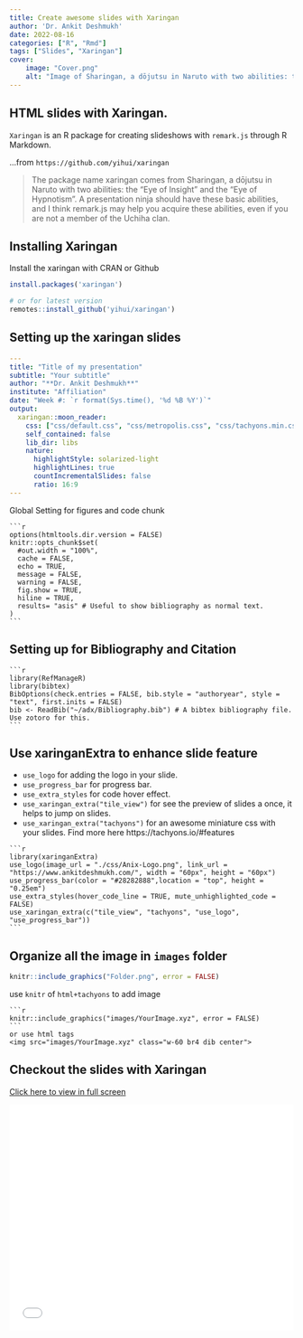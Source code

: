 ```yaml
---
title: Create awesome slides with Xaringan
author: 'Dr. Ankit Deshmukh'
date: 2022-08-16
categories: ["R", "Rmd"]
tags: ["Slides", "Xaringan"]
cover:
    image: "Cover.png"
    alt: "Image of Sharingan, a dōjutsu in Naruto with two abilities: the 'Eye of Insight' and the 'Eye of Hypnotism'"
---
```


## HTML slides with Xaringan.
`Xaringan` is an R package for creating slideshows with `remark.js` through R Markdown.

...from `https://github.com/yihui/xaringan`

> The package name xaringan comes from Sharingan, a dōjutsu in Naruto with two abilities: the "Eye of Insight" and the "Eye of Hypnotism". A presentation ninja should have these basic abilities, and I think remark.js may help you acquire these abilities, even if you are not a member of the Uchiha clan.

## Installing Xaringan 
Install the xaringan with CRAN or Github

```r
install.packages('xaringan')

# or for latest version
remotes::install_github('yihui/xaringan')
```

## Setting up the xaringan slides
```yaml
---
title: "Title of my presentation"
subtitle: "Your subtitle"
author: "**Dr. Ankit Deshmukh**"
institute: "Affiliation"
date: "Week #: `r format(Sys.time(), '%d %B %Y')`"
output:
  xaringan::moon_reader:
    css: ["css/default.css", "css/metropolis.css", "css/tachyons.min.css"]
    self_contained: false 
    lib_dir: libs
    nature:
      highlightStyle: solarized-light
      highlightLines: true
      countIncrementalSlides: false
      ratio: 16:9
---
```

Global Setting for figures and code chunk

````verbatim
```r
options(htmltools.dir.version = FALSE)
knitr::opts_chunk$set(
  #out.width = "100%",
  cache = FALSE,
  echo = TRUE,
  message = FALSE, 
  warning = FALSE,
  fig.show = TRUE,
  hiline = TRUE,
  results= "asis" # Useful to show bibliography as normal text.
)
```
````

## Setting up for Bibliography and Citation  
````verbatim
```r
library(RefManageR)
library(bibtex)
BibOptions(check.entries = FALSE, bib.style = "authoryear", style = "text", first.inits = FALSE)
bib <- ReadBib("~/adx/Bibliography.bib") # A bibtex bibliography file. Use zotoro for this. 
```
````

## Use xaringanExtra to enhance slide feature

- `use_logo` for adding the logo in your slide.
- `use_progress_bar` for progress bar.
- `use_extra_styles` for code hover effect. 
- `use_xaringan_extra("tile_view")` for see the preview of slides a once, it helps to jump on slides.
- `use_xaringan_extra("tachyons")` for an awesome miniature css with your slides. Find more here https://tachyons.io/#features


````verbatim
```r
library(xaringanExtra)
use_logo(image_url = "./css/Anix-Logo.png", link_url = "https://www.ankitdeshmukh.com/", width = "60px", height = "60px")
use_progress_bar(color = "#28282888",location = "top", height = "0.25em")
use_extra_styles(hover_code_line = TRUE, mute_unhighlighted_code = FALSE)
use_xaringan_extra(c("tile_view", "tachyons", "use_logo", "use_progress_bar"))
```
````

## Organize all the image in `images` folder

```r
knitr::include_graphics("Folder.png", error = FALSE)
```

use `knitr` of `html+tachyons` to add image 

````verbatim
```r
knitr::include_graphics("images/YourImage.xyz", error = FALSE)
```
or use html tags
<img src="images/YourImage.xyz" class="w-60 br4 dib center">
````

## Checkout the slides with Xaringan 

[Click here to view in full screen](/post/2022-08-16-create-awesome-slides-with-xaringan/20220710_Introduction/Presentation.html) 

![](/post/2022-08-16-create-awesome-slides-with-xaringan/20220710_Introduction/Presentation.html){width="100%" height="400px"}

